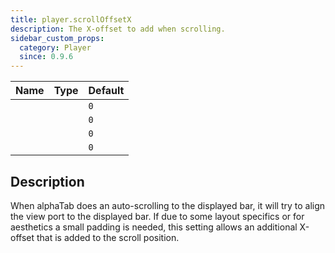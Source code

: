 ```yaml
---
title: player.scrollOffsetX
description: The X-offset to add when scrolling.
sidebar_custom_props:
  category: Player
  since: 0.9.6
---
```


<SinceBadge since="0.9.6" />

<table className="table table-striped table-condensed type-table">
    <thead>
        <tr>
          <th>Name</th>
          <th>Type</th>
          <th>Default</th>
        </tr>
    </thead>
    <tbody>
        <tr>
          <td><CodeBadge type="js" name="player.scrollOffsetX" /></td>
          <td><CodeBadge type="js" name="number" /></td>
          <td><code>0</code></td>
        </tr>
        <tr>
          <td><CodeBadge type="json" name="player.scrollOffsetX" /></td>
          <td><CodeBadge type="json" name="number" /></td>
          <td><code>0</code></td>
        </tr>
        <tr>
          <td><CodeBadge type="net" name="Player.ScrollOffsetX" /></td>
          <td><CodeBadge type="net" name="double" /></td>
          <td><code>0</code></td>
        </tr>
        <tr>
          <td><CodeBadge type="android" name="player.scrollOffsetX" /></td>
          <td><CodeBadge type="android" name="Double" /></td>
          <td><code>0</code></td>
        </tr>
    </tbody>
</table>

## Description
When alphaTab does an auto-scrolling to the displayed bar, it will try to align the view port to the displayed bar. If due to
some layout specifics or for aesthetics a small padding is needed, this setting allows an additional X-offset that is added to the
scroll position.
